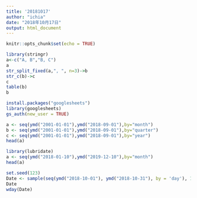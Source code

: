 ```yaml
---
title: '20181017'
author: "ichia"
date: "2018年10月17日"
output: html_document
---
```


```r
knitr::opts_chunk$set(echo = TRUE)
```

```r
library(stringr)
a<-c("A, B","B, C")
a
str_split_fixed(a,", ", n=3)->b
str_c(b)->c
c
table(b)
b

```

```r
install.packages("googlesheets")
library(googlesheets)
gs_auth(new_user = TRUE)

```
```r
a <- seq(ymd("2001-01-01"),ymd("2018-09-01"),by="month")
b <- seq(ymd("2001-01-01"),ymd("2018-09-01"),by="quarter")
c <- seq(ymd("2001-01-01"),ymd("2018-09-01"),by="year")
head(a)
```
```r
library(lubridate)
a <- seq(ymd("2018-01-10"),ymd("2019-12-10"),by="month")
head(a)
```

```r
set.seed(123)
Date <- sample(seq(ymd("2018-10-01"), ymd("2018-10-31"), by = 'day'), 10) 
Date
wday(Date)

```

